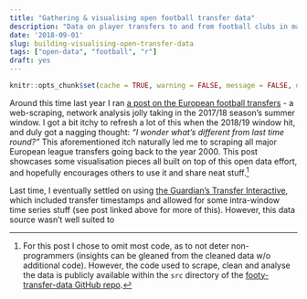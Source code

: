 ```yaml
---
title: "Gathering & visualising open football transfer data"
description: "Data on player transfers to and from football clubs in major European leagues, going back to 2000, with some exploratory visualisation thrown in for good measure."
date: '2018-09-01'
slug: building-visualising-open-transfer-data
tags: ["open-data", "football", "r"]
draft: yes
---
```


```r
knitr::opts_chunk$set(cache = TRUE, warning = FALSE, message = FALSE, out.width = '100%', dev = 'svg')
```

Around this time last year I ran [a post on the European football transfers](https://ewen.io/2017/09/07/unravelling-the-european-football-transfer-window/) - a web-scraping, network analysis jolly taking in the 2017/18 season's summer window. I got a bit itchy to refresh a lot of this when the 2018/19 window hit, and duly got a nagging thought: *"I wonder what's different from last time round?"* This aforementioned itch naturally led me to scraping all major European league transfers going back to the year 2000. This post showcases some visualisation pieces all built on top of this open data effort, and hopefully encourages others to use it and share neat stuff.[^scrape]

Last time, I eventually settled on using [the Guardian's Transfer Interactive](https://www.theguardian.com/football/ng-interactive/2017/jun/22/transfer-window-2017-every-deal-in-europes-top-five-leagues), which included transfer timestamps and allowed for some intra-window time series stuff (see post linked above for more of this). However, this data source wasn't well suited to 

[^scrape]: For this post I chose to omit most code, as to not deter non-programmers (insights can be gleaned from the cleaned data w/o additional code). However, the code used to scrape, clean and analyse the data is publicly available within the `src` directory of the [footy-transfer-data GitHub repo](https://github.com/ewenme/footy-transfer-data).
